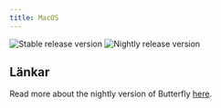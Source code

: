 ```yaml
---
title: MacOS
---
```


![Stable release version](https://img.shields.io/badge/dynamic/yaml?color=c4840d&label=Stable&query=%24.version&url=https%3A%2F%2Fraw.githubusercontent.com%2FLinwoodDev%2Fbutterfly%2Fstable%2Fapp%2Fpubspec.yaml&style=for-the-badge)
![Nightly release version](https://img.shields.io/badge/dynamic/yaml?color=f7d28c&label=Nightly&query=%24.version&url=https%3A%2F%2Fraw.githubusercontent.com%2FLinwoodDev%2Fbutterfly%2Fnightly%2Fapp%2Fpubspec.yaml&style=for-the-badge)


## Länkar

<Tabs>
<TabItem label="Stable">
  <CardGrid>
    <DownloadButton href="https://github.com/LinwoodDev/butterfly/releases/download/stable/linwood-butterfly-macos.dmg" title="DMG"/>
    <DownloadButton href="https://github.com/LinwoodDev/butterfly/releases/download/stable/linwood-butterfly-macos.zip" title="Portable"/>
  </CardGrid>
</TabItem>
<TabItem label="Nightly">
  <CardGrid>
    <DownloadButton href="https://github.com/LinwoodDev/butterfly/releases/download/nightly/linwood-butterfly-macos.dmg" title="DMG"/>
    <DownloadButton href="https://github.com/LinwoodDev/butterfly/releases/download/nightly/linwood-butterfly-macos.zip" title="Portable"/>
  </CardGrid>
</TabItem>
</Tabs>

Read more about the nightly version of Butterfly [here](/community/nightly).
